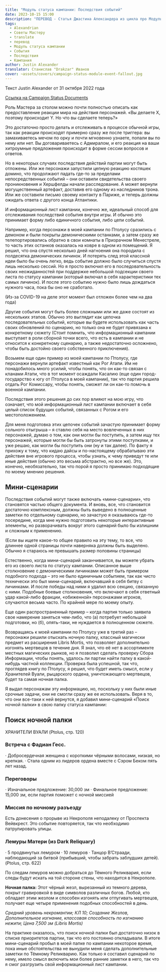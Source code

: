 ```yaml
---
title: "Модуль статуса кампании: Последствия событий"
date: 2023-10-15 15:00
description: "ПЕРЕВОД - Статья Джастина Александера из цикла про Модуль статуса кампании посвященная отслеживанию и нотации последствий событий #alexandrian #translate #dnd5e #campaign #gmtips"
tags:
  - Alexandrian
  - Советы Мастеру
  - translate
  - перевод
  - Модуль статуса кампании
  - События
  - Последствия
  - Кампания
author: Justin Alexander
translator: Станислав "Drakzar" Иванов
cover: ~assets/covers/campaign-status-module-event-fallout.jpg
---
```

Текст Justin Alexander от 31 октября 2022 года
 
[Ссылка на Campaign Status Documents](/post/translate/alexandrian-smart-prep-4-campaign-status-documents)

Роль Мастера за столом можно почти полностью описать как предоставление реакции мира на действия персонажей. «Вы делаете X, поэтому происходит Y. Но что вы сделаете теперь?»

Это достаточно просто делать и отслеживать в процессе обычной игры, так как реакции происходят примерно сразу же после триггера: вы замахиваетесь мечом по орку и почти мгновенно узнаете, попали вы по нему или нет. Вы договариваетесь с Адмиралом, и его реакция на ваши хитроумные предложения происходит в форме сессии вопросов и ответов.

Но в некоторых случаях последствия действий партии могут быть отложены. Или же персонажи запустили цепную реакцию костяшек домино, что продолжают падать где-то за пределами непосредственных событий – они оставили свидетельства своего проникновения и Хершфелды начали расследование. А может вернули могущественный артефакт, доставив его одному из наследников трона. Или же составили письмо своему контакту в Париже, и теперь должны ожидать ответа с другого конца Атлантики.

И информационный лист кампании, конечно же, идеальный способ для отслеживания последствий события внутри игры. И обычно это принимает форму либо единичного события, либо цепи событий.

Например, когда персонажи в моей кампании по Птолусу сразились с демоном и были покрыты демоническими останками, а затем сразу же телепортировались обратно в свои комнаты в Призрачном Менестреле, то часть этих останков оказалась на ковре в одном из помещений. Я решил, что она спустя несколько дней нагноения она породила с полдесятка демонических личинок. И потерять след этой классной идеи было бы очень легко, ведь событие должно было случиться спустя лишь несколько сессий. Но я просто включил его в последовательность своих неожиданностей при поддержке небольшой подсекции своего листа по статусу кампании (который включал в себя характеристики тех самых личинок). И после этого событию нужно было лишь дождаться нужного часа, пока бы оно не сработало.

(Из-за COVID-19 на деле этот момент был отложен более чем на два года)

Другие события могут быть более сложными или же даже состоят из нескольких этапов. Обычно это выглядит как цепочка последовательных событий, которые вы будете использовать как часть своих обновлений по сценарию, но только она не будет привязана к конкретному сюжету (Стоит помнить, что информационный кампании выступает в роли сборной точки всего, что есть в кампании и не относится к конкретному сценарию, а также недостаточно осложнено, чтобы быть достойно своего собственного приключения).

Возьмем еще один пример из моей кампании по Птолусу, где персонажи вернули артефакт известный как Рог Атапи. Им не понадобилось много усилий, чтобы понять, что он как-то связан с кланами Атапи, что в тот момент осаждали Касалию (еще один город-государство к югу от Птолуса в моей кампании), так что партия решила отдать Рог Комиссару, чтобы понять, сможет ли он как-то помочь в военной кампании. 

Последствия этого решения до сих пор влияют на мою игру, что означает, что мой информационный лист кампании включает в себя целый список будущих событий, связанных с Рогом и его местоположением.

Для меня подготовка этих цепочек событий зачастую принимает форму сольного отыгрыша – я ставлю себя на место вовлеченных в них персонажей, думаю о том, как они могли бы поступить, а затем ищу тех персонажей, которые могли бы быть затронуты этими поступками, и уже решаю, как могли бы поступить они (ну и так далее). По факту я прихожу к тому, что кидаю дайсы и по-настоящему обрабатываю эти действия вне игрового процесса, чтобы узнать, к чему приведут те или иные действия (обычно это весьма абстрактно, но все же). Это, конечно, необязательно, так что порой я просто принимаю подходящие по моему мнению решения.

## Мини-сценарии

Последствия событий могут также включать «мини-сценарии», что становятся частью общего документа. И вновь, все, что становится достаточно комплексным, должны быть выведено в полноценные заметки по отдельному сценарию, но зачастую я оказываюсь где-то посередине, когда мне нужно подготовить некоторые интерактивные элементы, но разворачивать вокруг этого сценарий было бы излишним и сложным к применению.

(Если вы ищете какое-то общее правило на эту тему, то все, что длиннее одной страницы почти наверняка должны быть выделено. Обычно я стараюсь не превышать размер половины страницы)

Естественно, когда мини-сценарий заканчивается, вы можете убрать его из своего листа по статусу кампании.
Описанное выше столкновение с демоническими личинками может быть примером подобного подхода – это не было единичным событием, так как чисто технически это был мини-сценарий, включавший в себя битву с личинками. И после победы над ними я удалил всю секцию, связанную с ними.
Подобные боевые столкновения, что включают в себя ответный удар какой-либо фракции, «обиженной» персонажами игроков, случаются весьма часто. По крайней мере по моему опыту.

Еще один распространенный пример – когда партия только заявила свое намерение заняться чем-либо, что (а) потребует небольшой подготовки, но (б), опять-таки, не нуждается в полноценном сюжете.

Возвращаясь к моей кампании по Птолусу уже в третий раз – персонажи решили отыскать ночную палку, классный магически предмет из расширения Libris Mortis, что позволяет дополнительно изгонять мертвецов в течение дня. Я знал, что её нет в ассортименте местных магических рынков, но я позволил сделать проверку Сбора Информации, чтобы понять, удалось ли партии найти палку в какой-нибудь частной коллекции. Проверка была успешной, так что, проглядев книгу по Птолусу, я решил, что будет иметь смысл, если у Хранителей Вуали, рыцарского ордена, уничтожающего мертвецов, будет та самая ночная палка.

Я выдал персонажам эту информацию, но, поскольку у них были иные срочные задачи, они не смогли сразу же ее использовать. Веря в то, что они все-таки к ней вернутся, я добавил мини-сценарий «Поиск ночной палки» в свою папку статуса кампании:

## Поиск ночной палки

ХРАНИТЕЛИ ВУАЛИ (Ptolus, стр. 120)

### Встреча с Фадиан Гесс.
· Добросердечная женщина с короткими чёрными волосами, низкая, но крепкая.
· Стала одним из лидеров ордена вместе с Сэром Беком пять лет назад.

### Переговоры
· Изначальное предложение: 30,000 зм
· Финальное предложение: 15,000 зм, если партия поможет с ночной миссией

### Миссия по ночному разъезду

Есть донесения о прорыве из Некрополя неподалеку от Проспекта Вейвкрест. Это событие повторяется, так что необходимо патрулировать улицы.

### Лемуры Матери (из Dark Reliquary)
· 5 продвинутых лемуром
· 10 лемуров
· Танцор В’Страади, наблюдающий за битвой (прибывший, чтобы забрать заблудших детей). (Ptolus, стр. 622)

По следам лемуров можно добраться до Тёмного Реликвария, если следы будут искать на той стороне стены, что находится в Некрополе.

**Ночная палка:** Этот чёрный жезл, вырезанный из темного дерева, покрыт гравировкой в виде символов различных богов. Любой, кто обладает этим жезлом и способен изгонять или отпугивать мертвецов, получает еще четыре применения подобных способностей в день.

*Средний уровень некромантии; КЛ 10; Создание Жезлов, Дополнительное изгнание, классовая способность по изгнанию нежити; Цена 7,500 зм (Libris Mortis)*

На практике оказалось, что поиск ночной палки был достаточно низок в списке приоритетов партии, так что его постоянно откладывали. В итоге мини-сценарий пробыл в моей папке по кампании некоторое время, пока иные обстоятельства не вынудили меня сделать дополнительные заметки по Тёмному Реликварию. Как только я составил сценарий по нему, имело смысл включить мои более ранние заметки в него, так что я смог разгрузить свой информационный лист кампании.
